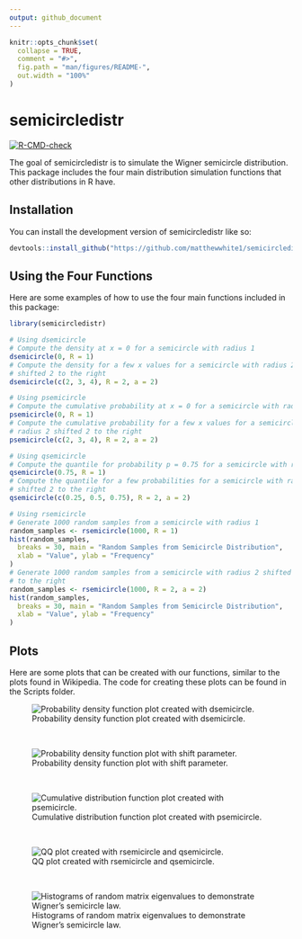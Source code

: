 ```yaml
---
output: github_document
---
```


<!-- README.md is generated from README.Rmd. Please edit that file -->

```r
knitr::opts_chunk$set(
  collapse = TRUE,
  comment = "#>",
  fig.path = "man/figures/README-",
  out.width = "100%"
)
```

# semicircledistr

<!-- badges: start -->
[![R-CMD-check](https://github.com/matthewwhite1/semicircledistr/actions/workflows/R-CMD-check.yaml/badge.svg)](https://github.com/matthewwhite1/semicircledistr/actions/workflows/R-CMD-check.yaml)
<!-- badges: end -->

The goal of semicircledistr is to simulate the Wigner semicircle distribution.
This package includes the four main distribution simulation functions that other
distributions in R have.

## Installation

You can install the development version of semicircledistr like so:

``` r
devtools::install_github("https://github.com/matthewwhite1/semicircledistr")
```

## Using the Four Functions

Here are some examples of how to use the four main functions included in this
package:

```r
library(semicircledistr)

# Using dsemicircle
# Compute the density at x = 0 for a semicircle with radius 1
dsemicircle(0, R = 1)
# Compute the density for a few x values for a semicircle with radius 2
# shifted 2 to the right
dsemicircle(c(2, 3, 4), R = 2, a = 2)

# Using psemicircle
# Compute the cumulative probability at x = 0 for a semicircle with radius 1
psemicircle(0, R = 1)
# Compute the cumulative probability for a few x values for a semicircle with
# radius 2 shifted 2 to the right
psemicircle(c(2, 3, 4), R = 2, a = 2)

# Using qsemicircle
# Compute the quantile for probability p = 0.75 for a semicircle with radius 1
qsemicircle(0.75, R = 1)
# Compute the quantile for a few probabilities for a semicircle with radius 2
# shifted 2 to the right
qsemicircle(c(0.25, 0.5, 0.75), R = 2, a = 2)

# Using rsemicircle
# Generate 1000 random samples from a semicircle with radius 1
random_samples <- rsemicircle(1000, R = 1)
hist(random_samples,
  breaks = 30, main = "Random Samples from Semicircle Distribution",
  xlab = "Value", ylab = "Frequency"
)
# Generate 1000 random samples from a semicircle with radius 2 shifted 2
# to the right
random_samples <- rsemicircle(1000, R = 2, a = 2)
hist(random_samples,
  breaks = 30, main = "Random Samples from Semicircle Distribution",
  xlab = "Value", ylab = "Frequency"
)
```

## Plots

Here are some plots that can be created with our functions, similar to the
plots found in Wikipedia. The code for creating these plots can be found
in the Scripts folder.

![Probability density function plot created with dsemicircle.](Plots/PDF_plot.jpeg)

<p>&nbsp;</p>

![Probability density function plot with shift parameter.](Plots/PDF_plot_shift.jpeg)

<p>&nbsp;</p>

![Cumulative distribution function plot created with psemicircle.](Plots/CDF_plot.jpeg)

<p>&nbsp;</p>

![QQ plot created with rsemicircle and qsemicircle.](Plots/QQ_plot.jpeg)

<p>&nbsp;</p>

![Histograms of random matrix eigenvalues to demonstrate Wigner's semicircle law.](Plots/SemiLaw.jpeg) 
